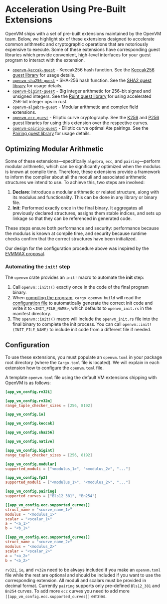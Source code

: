 # Acceleration Using Pre-Built Extensions

OpenVM ships with a set of pre-built extensions maintained by the OpenVM team. Below, we highlight six of these extensions designed to accelerate common arithmetic and cryptographic operations that are notoriously expensive to execute. Some of these extensions have corresponding guest libraries which provide convenient, high-level interfaces for your guest program to interact with the extension.

- [`openvm-keccak-guest`](/book/acceleration-using-extensions/keccak) - Keccak256 hash function. See the [Keccak256 guest library](/book/guest-libraries/keccak256) for usage details.
- [`openvm-sha256-guest`](/book/acceleration-using-extensions/sha-256) - SHA-256 hash function. See the [SHA2 guest library](/book/guest-libraries/sha2) for usage details.
- [`openvm-bigint-guest`](/book/acceleration-using-extensions/big-integer) - Big integer arithmetic for 256-bit signed and unsigned integers. See the [Ruint guest library](/book/guest-libraries/ruint) for using accelerated 256-bit integer ops in rust.
- [`openvm-algebra-guest`](/book/acceleration-using-extensions/algebra) - Modular arithmetic and complex field extensions.
- [`openvm-ecc-guest`](/book/acceleration-using-extensions/elliptic-curve-cryptography) - Elliptic curve cryptography. See the [K256](/book/guest-libraries/k256) and [P256](/book/guest-libraries/p256) guest libraries for using this extension over the respective curves.
- [`openvm-pairing-guest`](/book/acceleration-using-extensions/elliptic-curve-pairing) - Elliptic curve optimal Ate pairings. See the [Pairing guest library](/book/guest-libraries/pairing) for usage details.

## Optimizing Modular Arithmetic

Some of these extensions—specifically `algebra`, `ecc`, and `pairing`—perform modular arithmetic, which can be significantly optimized when the modulus is known at compile time.  Therefore, these extensions provide a framework to inform the compiler about all the moduli and associated arithmetic structures we intend to use. To achieve this, two steps are involved:

1. **Declare**: Introduce a modular arithmetic or related structure, along with its modulus and functionality. This can be done in any library or binary file.
2. **Init**: Performed exactly once in the final binary. It aggregates all previously declared structures, assigns them stable indices, and sets up linkage so that they can be referenced in generated code.

These steps ensure both performance and security: performance because the modulus is known at compile time, and security because runtime checks confirm that the correct structures have been initialized.

Our design for the configuration procedure above was inspired by the [EVMMAX proposal](https://github.com/jwasinger/EIPs/blob/evmmax-2/EIPS/eip-6601.md).

### Automating the `init!` step

The `openvm` crate provides an `init!` macro to automate the **init** step:
1. Call `openvm::init!()` exactly once in the code of the final program binary.
2. When [compiling the program](/book/writing-apps/compiling-a-program), `cargo openvm build` will read the [configuration file](#configuration) to automatically generate the correct init code and write it to `<INIT_FILE_NAME>`, which defaults to `openvm_init.rs` in the manifest directory.
3. The `openvm::init!()` macro will include the `openvm_init.rs` file into the final binary to complete the init process. You can call `openvm::init!(INIT_FILE_NAME)` to include init code from a different file if needed.

## Configuration

To use these extensions, you must populate an `openvm.toml` in your package root directory (where the `Cargo.toml` file is located).
We will explain in each extension how to configure the `openvm.toml` file.

A template `openvm.toml` file using the default VM extensions shipping with OpenVM is as follows:

```toml
[app_vm_config.rv32i]

[app_vm_config.rv32m]
range_tuple_checker_sizes = [256, 8192]

[app_vm_config.io]

[app_vm_config.keccak]

[app_vm_config.sha256]

[app_vm_config.native]

[app_vm_config.bigint]
range_tuple_checker_sizes = [256, 8192]

[app_vm_config.modular]
supported_moduli = ["<modulus_1>", "<modulus_2>", "..."]

[app_vm_config.fp2]
supported_moduli = ["<modulus_1>", "<modulus_2>", "..."]

[app_vm_config.pairing]
supported_curves = ["Bls12_381", "Bn254"]

[[app_vm_config.ecc.supported_curves]]
struct_name = "<curve_name_1>"
modulus = "<modulus_1>"
scalar = "<scalar_1>"
a = "<a_1>"
b = "<b_1>"

[[app_vm_config.ecc.supported_curves]]
struct_name = "<curve_name_2>"
modulus = "<modulus_2>"
scalar = "<scalar_2>"
a = "<a_2>"
b = "<b_2>"
```

`rv32i`, `io`, and `rv32m` need to be always included if you make an `openvm.toml` file while the rest are optional and should be included if you want to use the corresponding extension.
All moduli and scalars must be provided in decimal format. Currently `pairing` supports only pre-defined `Bls12_381` and `Bn254` curves. To add more `ecc` curves you need to add more `[[app_vm_config.ecc.supported_curves]]` entries.
